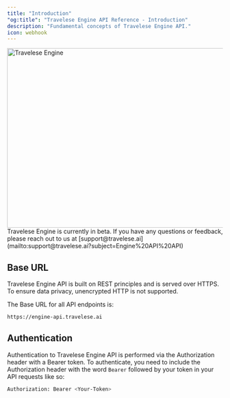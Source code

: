 ```yaml
---
title: "Introduction"
"og:title": "Travelese Engine API Reference - Introduction"
description: "Fundamental concepts of Travelese Engine API."
icon: webhook
---
```


<Frame>
  <img src="/images/engine.png" alt="Travelese Engine" width="800" height="420" />
</Frame>

<Info>
  Travelese Engine is currently in beta. If you have any questions or feedback,
  please reach out to us at
  [support@travelese.ai](mailto:support@travelese.ai?subject=Engine%20API%20API)
</Info>

## Base URL

Travelese Engine API is built on REST principles and is served over HTTPS. To ensure data privacy, unencrypted HTTP is not supported.

The Base URL for all API endpoints is:

```bash Terminal
https://engine-api.travelese.ai
```

## Authentication

Authentication to Travelese Engine API is performed via the Authorization header with a Bearer token. To authenticate, you need to include the Authorization header with the word `Bearer` followed by your token in your API requests like so:

```bash Terminal
Authorization: Bearer <Your-Token>
```
